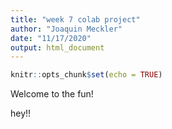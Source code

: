 ```yaml
---
title: "week 7 colab project"
author: "Joaquin Meckler"
date: "11/17/2020"
output: html_document
---
```


```r
knitr::opts_chunk$set(echo = TRUE)
```

Welcome to the fun!

hey!!

